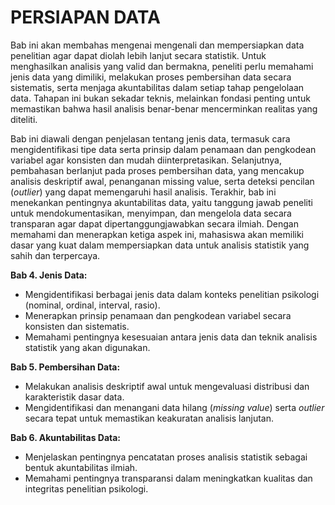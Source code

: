 # PERSIAPAN DATA {#sec-persiapan}

Bab ini akan membahas mengenai mengenali dan mempersiapkan data penelitian agar dapat diolah lebih lanjut secara statistik. Untuk menghasilkan analisis yang valid dan bermakna, peneliti perlu memahami jenis data yang dimiliki, melakukan proses pembersihan data secara sistematis, serta menjaga akuntabilitas dalam setiap tahap pengelolaan data. Tahapan ini bukan sekadar teknis, melainkan fondasi penting untuk memastikan bahwa hasil analisis benar-benar mencerminkan realitas yang diteliti.

Bab ini diawali dengan penjelasan tentang jenis data, termasuk cara mengidentifikasi tipe data serta prinsip dalam penamaan dan pengkodean variabel agar konsisten dan mudah diinterpretasikan. Selanjutnya, pembahasan berlanjut pada proses pembersihan data, yang mencakup analisis deskriptif awal, penanganan missing value, serta deteksi pencilan (*outlier*) yang dapat memengaruhi hasil analisis. Terakhir, bab ini menekankan pentingnya akuntabilitas data, yaitu tanggung jawab peneliti untuk mendokumentasikan, menyimpan, dan mengelola data secara transparan agar dapat dipertanggungjawabkan secara ilmiah. Dengan memahami dan menerapkan ketiga aspek ini, mahasiswa akan memiliki dasar yang kuat dalam mempersiapkan data untuk analisis statistik yang sahih dan terpercaya.

::: {.callout-note title="*Tujuan Pembelajaran*"}
**Bab 4. Jenis Data:**

-   Mengidentifikasi berbagai jenis data dalam konteks penelitian psikologi (nominal, ordinal, interval, rasio).
-   Menerapkan prinsip penamaan dan pengkodean variabel secara konsisten dan sistematis.
-   Memahami pentingnya kesesuaian antara jenis data dan teknik analisis statistik yang akan digunakan.

**Bab 5. Pembersihan Data:**

-   Melakukan analisis deskriptif awal untuk mengevaluasi distribusi dan karakteristik dasar data.
-   Mengidentifikasi dan menangani data hilang (*missing value*) serta *outlier* secara tepat untuk memastikan keakuratan analisis lanjutan.

**Bab 6. Akuntabilitas Data:**

-   Menjelaskan pentingnya pencatatan proses analisis statistik sebagai bentuk akuntabilitas ilmiah.
-   Memahami pentingnya transparansi dalam meningkatkan kualitas dan integritas penelitian psikologi.
:::
